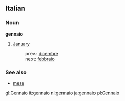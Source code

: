 ==Italian==
===Noun===
'''gennaio'''

#[[January]]
#:prev.: [[dicembre]]
#:next: [[febbraio]]

===See also===
*[[mese]]

[[gl:Gennaio]]
[[it:gennaio]]
[[nl:gennaio]]
[[ja:gennaio]]
[[pl:Gennaio]]